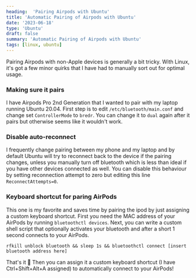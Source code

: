 ```yaml
---
heading:  'Pairing Airpods with Ubuntu'
title: 'Automatic Pairing of Airpods with Ubuntu'
date: '2023-06-18'
type: 'Ubuntu'
draft: false
summary: 'Automatic Pairing of Airpods with Ubuntu'
tags: [linux, ubuntu]
---
```


Pairing Airpods with non-Apple devices is generally a bit tricky. With Linux, it's got a few minor quirks that I have
had to manually sort out for optimal usage.

### Making sure it pairs
I have Airpods Pro 2nd Generation that I wanted to pair with my laptop running Ubuntu 20.04. First step is to edit
`/etc/bluetooth/main.conf` and change set `ControllerMode` to `bredr`. You can change it to `dual`
again after it pairs but otherwise seems like it wouldn't work.

### Disable auto-reconnect
I frequently change pairing between my phone and my laptop and by default Ubuntu will try to
reconnect back to the device if the pairing changes, unless you manually turn off bluetooth which is
less than ideal if you have other devices connected as well. You can disable this behaviour by
setting reconnection attempt to zero but editing this line `ReconnectAttempts=0`.

### Keyboard shortcut for paring AirPods
This one is my favorite and saves time by pairing the ipod by just assigning a custom keyboard shortcut. First you
need the MAC address of your AirPods by running `bluetoothctl devices`. Next, you can write a custom shell script
that optionally activates your bluetooth and after a short 1 second connects to your AirPods.

```
rfkill unblock bluetooth && sleep 1s && bluetoothctl connect [insert bluetooth address here]
```

That's it 🤙 Then you can assign it a custom keyboard shortcut (I have Ctrl+Shift+Alt+A assigned) to automatically
connect to your AirPods!